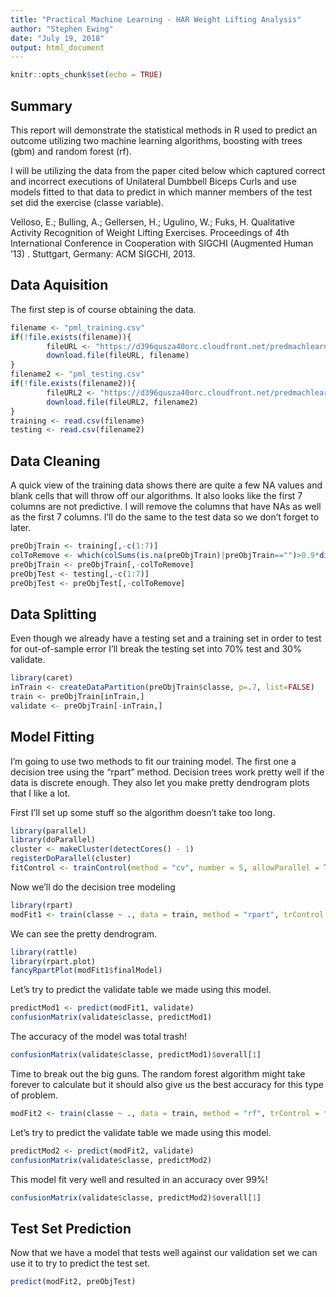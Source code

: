 ```yaml
---
title: "Practical Machine Learning - HAR Weight Lifting Analysis"
author: "Stephen Ewing"
date: "July 19, 2018"
output: html_document
---
```


```r
knitr::opts_chunk$set(echo = TRUE)
```

## Summary

This report will demonstrate the statistical methods in R used to predict an outcome utilizing two machine learning algorithms, boosting with trees (gbm) and random forest (rf).  

I will be utilizing the data from the paper cited below which captured correct and incorrect executions of Unilateral Dumbbell Biceps Curls and use models fitted to that data to predict in which manner members of the test set did the exercise (classe variable).

Velloso, E.; Bulling, A.; Gellersen, H.; Ugulino, W.; Fuks, H. Qualitative Activity Recognition of Weight Lifting Exercises. Proceedings of 4th International Conference in Cooperation with SIGCHI (Augmented Human '13) . Stuttgart, Germany: ACM SIGCHI, 2013.

## Data Aquisition

The first step is of course obtaining the data.
```r
filename <- "pml_training.csv"
if(!file.exists(filename)){
        fileURL <- "https://d396qusza40orc.cloudfront.net/predmachlearn/pml-training.csv"
        download.file(fileURL, filename)
}
filename2 <- "pml_testing.csv"
if(!file.exists(filename2)){
        fileURL2 <- "https://d396qusza40orc.cloudfront.net/predmachlearn/pml-testing.csv"
        download.file(fileURL2, filename2)
}
training <- read.csv(filename)
testing <- read.csv(filename2)
```

## Data Cleaning

A quick view of the training data shows there are quite a few NA values and blank cells that will throw off our algorithms.  It also looks like the first 7 columns are not predictive.  I will remove the columns that have NAs as well as the first 7 columns.  I'll do the same to the test data so we don't forget to later.
```r
preObjTrain <- training[,-c(1:7)]
colToRemove <- which(colSums(is.na(preObjTrain)|preObjTrain=="")>0.9*dim(preObjTrain)[1])
preObjTrain <- preObjTrain[,-colToRemove]
preObjTest <- testing[,-c(1:7)]
preObjTest <- preObjTest[,-colToRemove]
```

## Data Splitting

Even though we already have a testing set and a training set in order to test for out-of-sample error I'll break the testing set into 70% test and 30% validate.
```r
library(caret)
inTrain <- createDataPartition(preObjTrain$classe, p=.7, list=FALSE)
train <- preObjTrain[inTrain,]
validate <- preObjTrain[-inTrain,]
```

## Model Fitting

I'm going to use two methods to fit our training model.  The first one a decision tree using the "rpart" method.  Decision trees work pretty well if the data is discrete enough.  They also let you make pretty dendrogram plots that I like a lot.

First I'll set up some stuff so the algorithm doesn't take too long.
```r
library(parallel)
library(doParallel)
cluster <- makeCluster(detectCores() - 1)
registerDoParallel(cluster)
fitControl <- trainControl(method = "cv", number = 5, allowParallel = TRUE)
```

Now we'll do the decision tree modeling
```r
library(rpart)
modFit1 <- train(classe ~ ., data = train, method = "rpart", trControl = fitControl)
```

We can see the pretty dendrogram.
```r
library(rattle)
library(rpart.plot)
fancyRpartPlot(modFit1$finalModel)
```

Let's try to predict the validate table we made using this model.
```r
predictMod1 <- predict(modFit1, validate)
confusionMatrix(validate$classe, predictMod1)
```

The accuracy of the model was total trash!
```r
confusionMatrix(validate$classe, predictMod1)$overall[1]
```

Time to break out the big guns.  The random forest algorithm might take forever to calculate but it should also give us the best accuracy for this type of problem.
```r
modFit2 <- train(classe ~ ., data = train, method = "rf", trControl = fitControl)
```

Let's try to predict the validate table we made using this model.
```r
predictMod2 <- predict(modFit2, validate)
confusionMatrix(validate$classe, predictMod2)
```

This model fit very well and resulted in an accuracy over 99%!
```r
confusionMatrix(validate$classe, predictMod2)$overall[1]
```

## Test Set Prediction

Now that we have a model that tests well against our validation set we can use it to try to predict the test set.
```r
predict(modFit2, preObjTest)
```